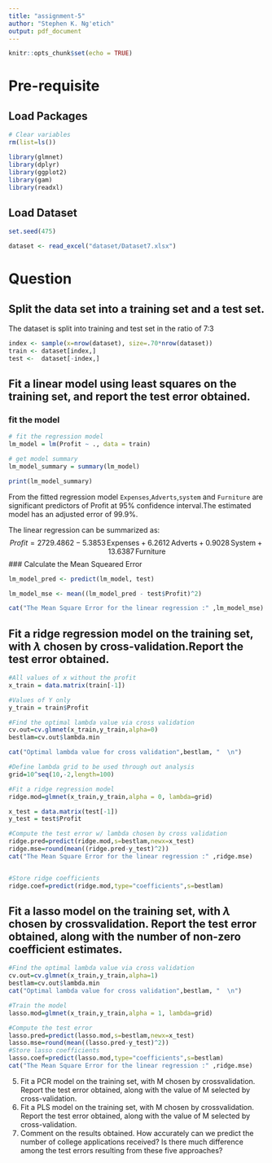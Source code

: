 ```yaml
---
title: "assignment-5"
author: "Stephen K. Ng'etich"
output: pdf_document
---
```


```r
knitr::opts_chunk$set(echo = TRUE)
```

# Pre-requisite
## Load Packages
```r
# Clear variables
rm(list=ls())

library(glmnet)
library(dplyr)
library(ggplot2)
library(gam)
library(readxl)

```
## Load Dataset 

```r
set.seed(475)                              

dataset <- read_excel("dataset/Dataset7.xlsx")
```
# Question 
## Split the data set into a training set and a test set. 

The dataset is split into training and test set in the ratio of 7:3

```r

index <- sample(x=nrow(dataset), size=.70*nrow(dataset))
train <- dataset[index,]
test <-  dataset[-index,]


```

## Fit a linear model using least squares on the training set, and report the test error obtained.  

### fit the model
```r
# fit the regression model
lm_model = lm(Profit ~ ., data = train)

# get model summary
lm_model_summary = summary(lm_model)

print(lm_model_summary)

```

From the fitted regression model `Expenses`,`Adverts`,`system` and `Furniture` are significant predictors of Profit at 95% confidence interval.The estimated model has an adjusted error of 99.9%.

The linear regression can be summarized as: $$Profit = 2729.4862 - 5.3853\,\text{Expenses} + 6.2612\,\text{Adverts}+ 0.9028\,\text{System}+ 13.6387\,\text{Furniture}$$
### Calculate the Mean Squeared Error
```r
lm_model_pred <- predict(lm_model, test)

lm_model_mse <- mean((lm_model_pred - test$Profit)^2)

cat("The Mean Square Error for the linear regression :" ,lm_model_mse)

```
## Fit a ridge regression model on the training set, with $λ$ chosen by cross-validation.Report the test error obtained.

```r
#All values of x without the profit
x_train = data.matrix(train[-1])

#Values of Y only
y_train = train$Profit

#Find the optimal lambda value via cross validation
cv.out=cv.glmnet(x_train,y_train,alpha=0)
bestlam=cv.out$lambda.min

cat("Optimal lambda value for cross validation",bestlam, "  \n")

#Define lambda grid to be used through out analysis
grid=10^seq(10,-2,length=100)

#Fit a ridge regression model
ridge.mod=glmnet(x_train,y_train,alpha = 0, lambda=grid)

x_test = data.matrix(test[-1])
y_test = test$Profit

#Compute the test error w/ lambda chosen by cross validation
ridge.pred=predict(ridge.mod,s=bestlam,newx=x_test)
ridge.mse=round(mean((ridge.pred-y_test)^2))
cat("The Mean Square Error for the linear regression :" ,ridge.mse)


#Store ridge coefficients
ridge.coef=predict(ridge.mod,type="coefficients",s=bestlam)


```


## Fit a lasso model on the training set, with $λ$ chosen by crossvalidation. Report the test error obtained, along with the number of non-zero coefficient estimates.  
```r
#Find the optimal lambda value via cross validation
cv.out=cv.glmnet(x_train,y_train,alpha=1)
bestlam=cv.out$lambda.min
cat("Optimal lambda value for cross validation",bestlam, "  \n")

#Train the model
lasso.mod=glmnet(x_train,y_train,alpha = 1, lambda=grid)

#Compute the test error
lasso.pred=predict(lasso.mod,s=bestlam,newx=x_test)
lasso.mse=round(mean((lasso.pred-y_test)^2))
#Store lasso coefficients
lasso.coef=predict(lasso.mod,type="coefficients",s=bestlam)
cat("The Mean Square Error for the linear regression :" ,ridge.mse)

```

5. Fit a PCR model on the training set, with M chosen by crossvalidation. Report the
test error obtained, along with the value of M selected by cross-validation.  
6. Fit a PLS model on the training set, with M chosen by crossvalidation. Report the
test error obtained, along with the value of M selected by cross-validation.  
7. Comment on the results obtained. How accurately can we predict the number of
college applications received? Is there much difference among the test errors
resulting from these five approaches?  